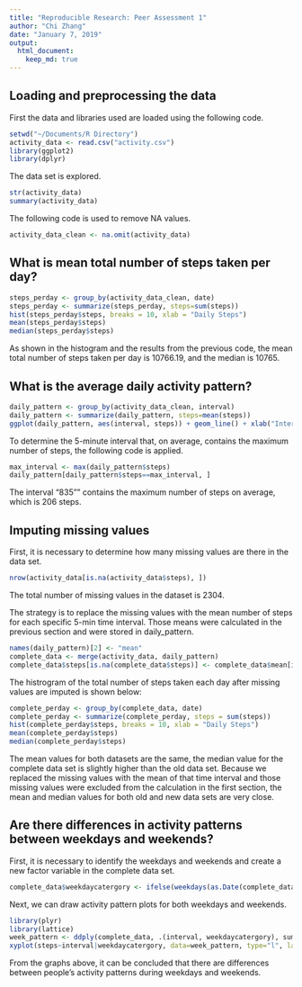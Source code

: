 ```yaml
---
title: "Reproducible Research: Peer Assessment 1"
author: "Chi Zhang"
date: "January 7, 2019"
output: 
  html_document:
    keep_md: true
---
```


## Loading and preprocessing the data

First the data and libraries used are loaded using the following code.
```r
setwd("~/Documents/R Directory")
activity_data <- read.csv("activity.csv")
library(ggplot2)
library(dplyr)
```

The data set is explored.
```r
str(activity_data)
summary(activity_data)
```

The following code is used to remove NA values.
```r
activity_data_clean <- na.omit(activity_data)
```

## What is mean total number of steps taken per day?

```r
steps_perday <- group_by(activity_data_clean, date)
steps_perday <- summarize(steps_perday, steps=sum(steps))
hist(steps_perday$steps, breaks = 10, xlab = "Daily Steps")
mean(steps_perday$steps)
median(steps_perday$steps)
```
As shown in the histogram and the results from the previous code, the mean total number of steps taken per day is 10766.19, and the median is 10765.

## What is the average daily activity pattern?

```r
daily_pattern <- group_by(activity_data_clean, interval)
daily_pattern <- summarize(daily_pattern, steps=mean(steps))
ggplot(daily_pattern, aes(interval, steps)) + geom_line() + xlab("Interval") + ylab("Average Steps")
```

To determine the 5-minute interval that, on average, contains the maximum number of steps, the following code is applied.
```r
max_interval <- max(daily_pattern$steps)
daily_pattern[daily_pattern$steps==max_interval, ]
```
The interval "835"" contains the maximum number of steps on average, which is 206 steps.

## Imputing missing values
First, it is necessary to determine how many missing values are there in the data set.
```r
nrow(activity_data[is.na(activity_data$steps), ])
```
The total number of missing values in the dataset is 2304.

The strategy is to replace the missing values with the mean number of steps for each specific 5-min time interval. Those means were calculated in the previous section and were stored in daily_pattern.
```r
names(daily_pattern)[2] <- "mean"
complete_data <- merge(activity_data, daily_pattern)
complete_data$steps[is.na(complete_data$steps)] <- complete_data$mean[is.na(complete_data$steps)]
```
The histrogram of the total number of steps taken each day after missing values are imputed is shown below:
```r
complete_perday <- group_by(complete_data, date)
complete_perday <- summarize(complete_perday, steps = sum(steps))
hist(complete_perday$steps, breaks = 10, xlab = "Daily Steps")
mean(complete_perday$steps)
median(complete_perday$steps)
```
The mean values for both datasets are the same, the median value for the complete data set is slightly higher than the old data set. Because we replaced the missing values with the mean of that time interval and those missing values were excluded from the calculation in the first section, the mean and median values for both old and new data sets are very close.

## Are there differences in activity patterns between weekdays and weekends?
First, it is necessary to identify the weekdays and weekends and create a new factor variable in the complete data set.
```r
complete_data$weekdaycatergory <- ifelse(weekdays(as.Date(complete_data$date)) %in% c("Monday", "Tuesday", "Wednesday", "Thursday", "Friday"), "Weekday", "Weekend")
```

Next, we can draw activity pattern plots for both weekdays and weekends.
```r
library(plyr)
library(lattice)
week_pattern <- ddply(complete_data, .(interval, weekdaycatergory), summarize, steps=mean(steps))
xyplot(steps~interval|weekdaycatergory, data=week_pattern, type="l", layout= c(1,2), xlab="Interval", ylab="Number of Steps")
```

From the graphs above, it can be concluded that there are differences between people's activity patterns during weekdays and weekends.